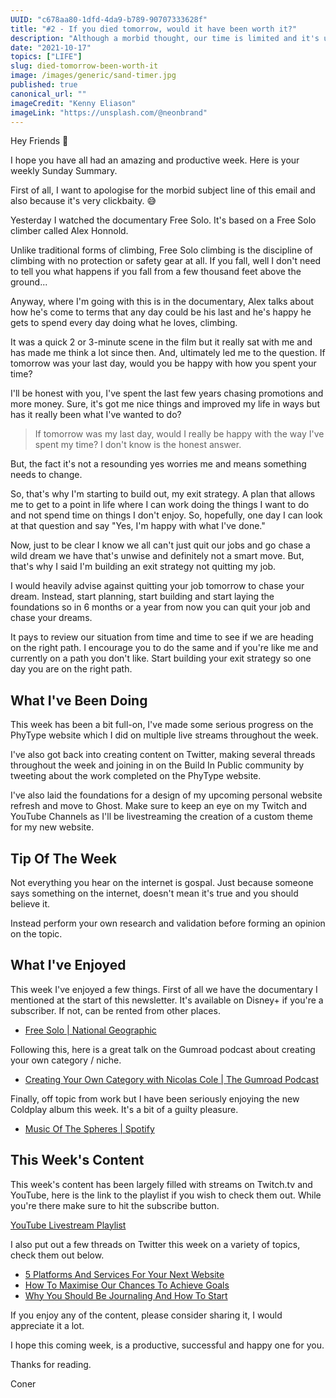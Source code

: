 ```yaml
---
UUID: "c678aa80-1dfd-4da9-b789-90707333628f"
title: "#2 - If you died tomorrow, would it have been worth it?"
description: "Although a morbid thought, our time is limited and it's up to us to choose how to spend it. In this edition, that's the thought and question I grapple with."
date: "2021-10-17"
topics: ["LIFE"]
slug: died-tomorrow-been-worth-it
image: /images/generic/sand-timer.jpg
published: true
canonical_url: ""
imageCredit: "Kenny Eliason"
imageLink: "https://unsplash.com/@neonbrand"
---
```


Hey Friends 👋

I hope you have all had an amazing and productive week. Here is your weekly Sunday Summary.

First of all, I want to apologise for the morbid subject line of this email and also because it's very clickbaity. 😅

Yesterday I watched the documentary Free Solo. It's based on a Free Solo climber called Alex Honnold.

Unlike traditional forms of climbing, Free Solo climbing is the discipline of climbing with no protection or safety gear at all. If you fall, well I don't need to tell you what happens if you fall from a few thousand feet above the ground...

Anyway, where I'm going with this is in the documentary, Alex talks about how he's come to terms that any day could be his last and he's happy he gets to spend every day doing what he loves, climbing.

It was a quick 2 or 3-minute scene in the film but it really sat with me and has made me think a lot since then. And, ultimately led me to the question.
If tomorrow was your last day, would you be happy with how you spent your time?

I'll be honest with you, I've spent the last few years chasing promotions and more money. Sure, it's got me nice things and improved my life in ways but has it really been what I've wanted to do?

> If tomorrow was my last day, would I really be happy with the way I've spent my time? I don't know is the honest answer.

But, the fact it's not a resounding yes worries me and means something needs to change.

So, that's why I'm starting to build out, my exit strategy. A plan that allows me to get to a point in life where I can work doing the things I want to do and not spend time on things I don't enjoy. So, hopefully, one day I can look at that question and say "Yes, I'm happy with what I've done."

Now, just to be clear I know we all can't just quit our jobs and go chase a wild dream we have that's unwise and definitely not a smart move. But, that's why I said I'm building an exit strategy not quitting my job.

I would heavily advise against quitting your job tomorrow to chase your dream. Instead, start planning, start building and start laying the foundations so in 6 months or a year from now you can quit your job and chase your dreams.

It pays to review our situation from time and time to see if we are heading on the right path. I encourage you to do the same and if you're like me and currently on a path you don't like. Start building your exit strategy so one day you are on the right path.

## What I've Been Doing

This week has been a bit full-on, I've made some serious progress on the PhyType website which I did on multiple live streams throughout the week.

I've also got back into creating content on Twitter, making several threads throughout the week and joining in on the Build In Public community by tweeting about the work completed on the PhyType website.

I've also laid the foundations for a design of my upcoming personal website refresh and move to Ghost. Make sure to keep an eye on my Twitch and YouTube Channels as I'll be livestreaming the creation of a custom theme for my new website.

## Tip Of The Week

Not everything you hear on the internet is gospal. Just because someone says something on the internet, doesn't mean it's true and you should believe it.

Instead perform your own research and validation before forming an opinion on the topic.

## What I've Enjoyed

This week I've enjoyed a few things. First of all we have the documentary I mentioned at the start of this newsletter. It's available on Disney+ if you're a subscriber. If not, can be rented from other places.

- [Free Solo | National Geographic](https://www.youtube.com/watch?v=urRVZ4SW7WU)

Following this, here is a great talk on the Gumroad podcast about creating your own category / niche.

- [Creating Your Own Category with Nicolas Cole | The Gumroad Podcast](https://www.youtube.com/watch?v=X3bQfP_2ALs)

Finally, off topic from work but I have been seriously enjoying the new Coldplay album this week. It's a bit of a guilty pleasure.

- [Music Of The Spheres | Spotify](https://open.spotify.com/album/06mXfvDsRZNfnsGZvX2zpb)

## This Week's Content

This week's content has been largely filled with streams on Twitch.tv and YouTube, here is the link to the playlist if you wish to check them out. While you're there make sure to hit the subscribe button.

[YouTube Livestream Playlist](https://www.youtube.com/playlist?list=PLRbCPnFLHeCDCrTYhu2uRifr7TgdMnb4P)

I also put out a few threads on Twitter this week on a variety of topics, check them out below.

- [5 Platforms And Services For Your Next Website](https://twitter.com/MrConerMurphy/status/1447604362033913856)
- [How To Maximise Our Chances To Achieve Goals](https://twitter.com/MrConerMurphy/status/1448321816452272131)
- [Why You Should Be Journaling And How To Start](https://twitter.com/MrConerMurphy/status/1449067211625218052)

If you enjoy any of the content, please consider sharing it, I would appreciate it a lot.

I hope this coming week, is a productive, successful and happy one for you.

Thanks for reading.

Coner

